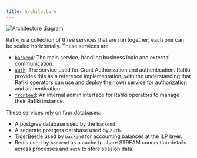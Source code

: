 ```yaml
---
title: Architecture
---
```


![Architecture diagram](/img/rafiki-architecture.png)

Rafiki is a collection of three services that are run together; each one can be scaled horizontally. These services are

- [`backend`](https://github.com/interledger/rafiki/tree/main/packages/backend): The main service, handling business logic and external communication.
- [`auth`](https://github.com/interledger/rafiki/tree/main/packages/auth): The service used for Grant Authorization and authentication. Rafiki provides this as a reference implementation, with the understanding that Rafiki operators can use and deploy their own service for authorization and authentication.
- [`frontend`](https://github.com/interledger/rafiki/tree/main/packages/frontend): An internal admin interface for Rafiki operators to manage their Rafiki instance.

These services rely on four databases:

- A postgres database used by the `backend`
- A separate postgres database used by `auth`.
- [TigerBeetle](https://github.com/coilhq/tigerbeetle) used by `backend` for accounting balances at the ILP layer.
- Redis used by `backend` as a cache to share STREAM connection details across processes and `auth` to store session data.
